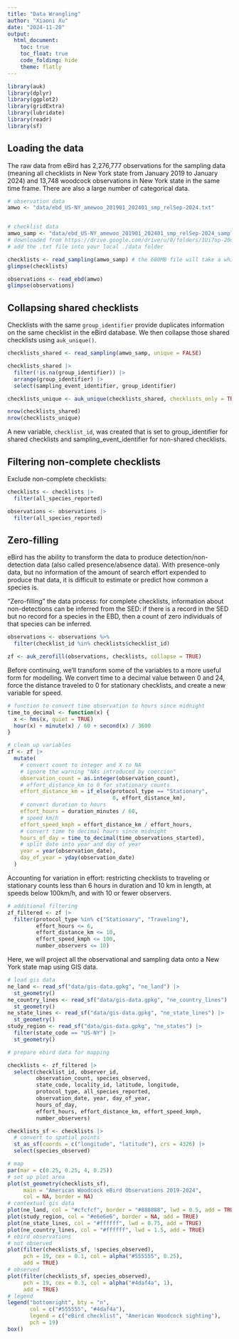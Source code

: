 ```yaml
---
title: "Data Wrangling"
author: "Xiaoni Xu"
date: "2024-11-20"
output: 
  html_document:
    toc: true
    toc_float: true
    code_folding: hide
    theme: flatly
---
```


```r
library(auk)
library(dplyr)
library(ggplot2)
library(gridExtra)
library(lubridate)
library(readr)
library(sf)

```
## Loading the data

The raw data from eBird has 2,276,777 observations for the sampling data (meaning all checklists in New York state from January 2019 to January 2024) and 13,748 woodcock observations in New York state in the same time frame. There are also a large number of categorical data.

```r
# observation data
amwo <- "data/ebd_US-NY_amewoo_201901_202401_smp_relSep-2024.txt"


# checklist data
amwo_samp <- "data/ebd_US-NY_amewoo_201901_202401_smp_relSep-2024_sampling.txt"
# downloaded from https://drive.google.com/drive/u/0/folders/1Ui7op-20dxaKV9Bpibyv5otlqgyZTty-
# add the .txt file into your local ./data folder

checklists <- read_sampling(amwo_samp) # the 600MB file will take a while to load
glimpse(checklists)

observations <- read_ebd(amwo)
glimpse(observations)


```


## Collapsing shared checklists

Checklists with the same `group_identifier` provide duplicates information on the same checklist in the eBird database. We then collapse those shared checklists using `auk_unique()`.
```r
checklists_shared <- read_sampling(amwo_samp, unique = FALSE)

checklists_shared |> 
  filter(!is.na(group_identifier)) |> 
  arrange(group_identifier) |> 
  select(sampling_event_identifier, group_identifier)

checklists_unique <- auk_unique(checklists_shared, checklists_only = TRUE)

nrow(checklists_shared)
nrow(checklists_unique)
```
A new variable, `checklist_id`, was created that is set to group_identifier for shared checklists and sampling_event_identifier for non-shared checklists.




## Filtering non-complete checklists

Exclude non-complete checklists:
```r
checklists <- checklists |> 
  filter(all_species_reported)

observations <- observations |> 
  filter(all_species_reported)
```


## Zero-filling

eBird has the ability to transform the data to produce detection/non-detection data (also called presence/absence data). With presence-only data, but no information of the amount of search effort expended to produce that data, it is difficult to estimate or predict how common a species is.

“Zero-filling” the data process: for complete checklists, information about non-detections can be inferred from the SED: if there is a record in the SED but no record for a species in the EBD, then a count of zero individuals of that species can be inferred.

```r
observations <- observations %>%
  filter(checklist_id %in% checklists$checklist_id)

zf <- auk_zerofill(observations, checklists, collapse = TRUE)
```

Before continuing, we’ll transform some of the variables to a more useful form for modelling. We convert time to a decimal value between 0 and 24, force the distance traveled to 0 for stationary checklists, and create a new variable for speed. 

```r
# function to convert time observation to hours since midnight
time_to_decimal <- function(x) {
  x <- hms(x, quiet = TRUE)
  hour(x) + minute(x) / 60 + second(x) / 3600
}

# clean up variables
zf <- zf |> 
  mutate(
    # convert count to integer and X to NA
    # ignore the warning "NAs introduced by coercion"
    observation_count = as.integer(observation_count),
    # effort_distance_km to 0 for stationary counts
    effort_distance_km = if_else(protocol_type == "Stationary", 
                                 0, effort_distance_km),
    # convert duration to hours
    effort_hours = duration_minutes / 60,
    # speed km/h
    effort_speed_kmph = effort_distance_km / effort_hours,
    # convert time to decimal hours since midnight
    hours_of_day = time_to_decimal(time_observations_started),
    # split date into year and day of year
    year = year(observation_date),
    day_of_year = yday(observation_date)
  )
```
Accounting for variation in effort: restricting checklists to traveling or stationary counts less than 6 hours in duration and 10 km in length, at speeds below 100km/h, and with 10 or fewer observers.
```r
# additional filtering
zf_filtered <- zf |> 
  filter(protocol_type %in% c("Stationary", "Traveling"),
         effort_hours <= 6,
         effort_distance_km <= 10,
         effort_speed_kmph <= 100,
         number_observers <= 10)
```


Here, we will project all the observational and sampling data onto a New York state map using GIS data.

```r
# load gis data
ne_land <- read_sf("data/gis-data.gpkg", "ne_land") |> 
  st_geometry()
ne_country_lines <- read_sf("data/gis-data.gpkg", "ne_country_lines") |> 
  st_geometry()
ne_state_lines <- read_sf("data/gis-data.gpkg", "ne_state_lines") |> 
  st_geometry()
study_region <- read_sf("data/gis-data.gpkg", "ne_states") |> 
  filter(state_code == "US-NY") |> 
  st_geometry()

# prepare ebird data for mapping

checklists <- zf_filtered |> 
  select(checklist_id, observer_id, 
         observation_count, species_observed, 
         state_code, locality_id, latitude, longitude,
         protocol_type, all_species_reported,
         observation_date, year, day_of_year,
         hours_of_day, 
         effort_hours, effort_distance_km, effort_speed_kmph,
         number_observers)

checklists_sf <- checklists |> 
  # convert to spatial points
  st_as_sf(coords = c("longitude", "latitude"), crs = 4326) |> 
  select(species_observed)

# map
par(mar = c(0.25, 0.25, 4, 0.25))
# set up plot area
plot(st_geometry(checklists_sf), 
     main = "American Woodcock eBird Observations 2019-2024",
     col = NA, border = NA)
# contextual gis data
plot(ne_land, col = "#cfcfcf", border = "#888888", lwd = 0.5, add = TRUE)
plot(study_region, col = "#e6e6e6", border = NA, add = TRUE)
plot(ne_state_lines, col = "#ffffff", lwd = 0.75, add = TRUE)
plot(ne_country_lines, col = "#ffffff", lwd = 1.5, add = TRUE)
# ebird observations
# not observed
plot(filter(checklists_sf, !species_observed),
     pch = 19, cex = 0.1, col = alpha("#555555", 0.25),
     add = TRUE)
# observed
plot(filter(checklists_sf, species_observed),
     pch = 19, cex = 0.3, col = alpha("#4daf4a", 1),
     add = TRUE)
# legend
legend("bottomright", bty = "n",
       col = c("#555555", "#4daf4a"),
       legend = c("eBird checklist", "American Woodcock sighting"),
       pch = 19)
box()
```

